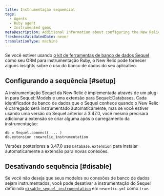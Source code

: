 ```yaml
---
title: Instrumentação sequencial
tags:
  - Agents
  - Ruby agent
  - Instrumented gems
metaDescription: Additional information about configuring the New Relic Ruby instrumentation of the Sequel database toolkit
freshnessValidatedDate: never
translationType: machine
---
```


Se você estiver usando [o kit de ferramentas de banco de dados Sequel](https://github.com/jeremyevans/sequel) como seu ORM para instrumentação Ruby, o New Relic pode fornecer alguns insights sobre o uso do banco de dados do seu aplicativo.

## Configurando a sequência [#setup]

A instrumentação Sequel da New Relic é implementada através de um plug-in para Sequel::Models e uma extensão para Sequel::Databases. Cada identificador de banco de dados que o Sequel conhece quando o New Relic é carregado será instrumentado automaticamente, mas se você estiver usando uma versão do Sequel anterior à 3.47.0, você mesmo precisará adicionar a extensão se criar alguma após o carregamento da instrumentação:

```
db = Sequel.connect( ... )
db.extension :newrelic_instrumentation
```

Versões posteriores a 3.47.0 use `Database.extension` para instalar automaticamente a extensão para novas conexões.

## Desativando sequência [#disable]

Se você não deseja que seus modelos ou conexões de banco de dados sejam instrumentados, você pode desativar a instrumentação do Sequel definindo [`disable_sequel_instrumentation`](/docs/agents/ruby-agent/installation-and-configuration/ruby-agent-configuration#disable_sequel_instrumentation) em `newrelic.yml` como `true`.